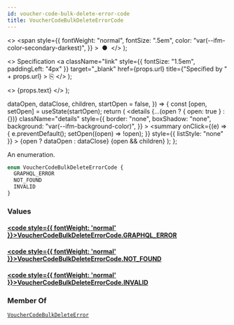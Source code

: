 ```yaml
---
id: voucher-code-bulk-delete-error-code
title: VoucherCodeBulkDeleteErrorCode
---
```


  <>
    <span
      style={{
        fontWeight: "normal",
        fontSize: ".5em",
        color: "var(--ifm-color-secondary-darkest)",
      }}
    >
      &nbsp;●&nbsp;
    </span>
  </>
);

  <>
    Specification
    <a
      className="link"
      style={{ fontSize: "1.5em", paddingLeft: "4px" }}
      target="\_blank"
      href={props.url}
      title={"Specified by " + props.url}
    >
      ⎘
    </a>
  </>
);

  <>
    <span className={props.class}>{props.text}</span>
  </>
);


  dataOpen,
  dataClose,
  children,
  startOpen = false,
}) => {
  const [open, setOpen] = useState(startOpen);
  return (
    <details
      {...(open ? { open: true } : {})}
      className="details"
      style={{
        border: "none",
        boxShadow: "none",
        background: "var(--ifm-background-color)",
      }}
    >
      <summary
        onClick={(e) => {
          e.preventDefault();
          setOpen((open) => !open);
        }}
        style={{ listStyle: "none" }}
      >
        {open ? dataOpen : dataClose}
      </summary>
      {open && children}
    </details>
  );
};

An enumeration.

```graphql
enum VoucherCodeBulkDeleteErrorCode {
  GRAPHQL_ERROR
  NOT_FOUND
  INVALID
}
```

### Values

#### [<code style={{ fontWeight: 'normal' }}>VoucherCodeBulkDeleteErrorCode.<b>GRAPHQL_ERROR</b></code>](#)

>

#### [<code style={{ fontWeight: 'normal' }}>VoucherCodeBulkDeleteErrorCode.<b>NOT_FOUND</b></code>](#)

>

#### [<code style={{ fontWeight: 'normal' }}>VoucherCodeBulkDeleteErrorCode.<b>INVALID</b></code>](#)

>

### Member Of

[`VoucherCodeBulkDeleteError`](../../../api-reference/discounts/objects/voucher-code-bulk-delete-error) <Badge class="badge badge--secondary" text="object"/>
